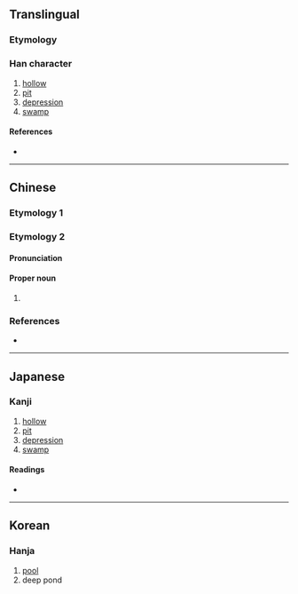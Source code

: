 {{also|窪}}
{{character info/new}}
==Translingual==

===Etymology===
{{Han etym}}
===Han character===
{{Han char|rn=85|rad=水|as=06|sn=9|four=34114|canj=EGG|ids=⿰氵圭}}

# [[hollow]]
# [[pit]]
# [[depression]]
# [[swamp]]

====References====
* {{Han ref|kx=0622.200|dkj=17425|dj=1019.010|hdz=31601.070|uh=6D3C|ud=27964|bh=CF71|bd=53105}}

----

==Chinese==

===Etymology 1===
{{zh-see|窪}}

===Etymology 2===
{{zh-forms}}

====Pronunciation====
{{zh-pron
|m=guī
|cat=propn
}}

====Proper noun====
{{zh-proper noun}}

# {{surname|lang=zh}}

===References===
* {{R:twedu|B02075}}

----

==Japanese==

===Kanji===
{{ja-kanji|grade=|rs=水06}}

# [[hollow]]
# [[pit]]
# [[depression]]
# [[swamp]]

====Readings====
* {{ja-readings
|goon=え<ゑ
|kanon=あい, わ
|kun=くぼ-む, くぼ-み, くぼ-まる
}}

----

==Korean==

===Hanja===
{{ko-hanja|hangeul=와|eumhun=|rv=wa|mr=wa|y=wa}}

# [[pool]]
# deep pond